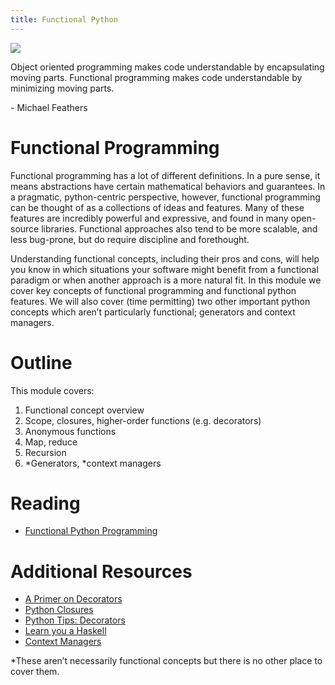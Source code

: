 ```yaml
---
title: Functional Python
---
```

![](../../images/decorative_cloth.png)

:::{.callout-note appearance="minimal"}
Object oriented programming makes code understandable by encapsulating moving parts. 
Functional programming makes code understandable by minimizing moving parts.

\- Michael Feathers
:::

# Functional Programming

Functional programming has a lot of different definitions. In a pure sense, it means abstractions
have certain mathematical behaviors and guarantees. In a pragmatic, python-centric perspective, 
however, functional programming can be thought of as a collections of ideas and features.
Many of these features are incredibly powerful and expressive, and found in many open-source
libraries. Functional approaches also tend to be more scalable, and less bug-prone, but do
require discipline and forethought.

Understanding functional concepts, including their pros and cons, will help you know in which
situations your software might benefit from a functional paradigm or when another approach is
a more natural fit. In this module we cover key concepts of functional programming and 
functional python features. We will also cover (time permitting) two other important python
concepts which aren't particularly functional; generators and context managers.

# Outline

This module covers:

1. Functional concept overview
2. Scope, closures, higher-order functions (e.g. decorators)
3. Anonymous functions
4. Map, reduce
5. Recursion
6. \*Generators, \*context managers

# Reading

 - [Functional Python Programming](https://realpython.com/python-functional-programming/)

# Additional Resources

 - [A Primer on Decorators](https://realpython.com/primer-on-python-decorators/)
 - [Python Closures](https://www.programiz.com/python-programming/closure)
 - [Python Tips: Decorators](https://book.pythontips.com/en/latest/decorators.html)
 - [Learn you a Haskell](https://www.amazon.com/Learn-You-Haskell-Great-Good/dp/1593272839)
 - [Context Managers](https://realpython.com/python-with-statement/)

:::{.footer}
\*These aren't necessarily functional concepts but there is no other place to cover them. 
:::